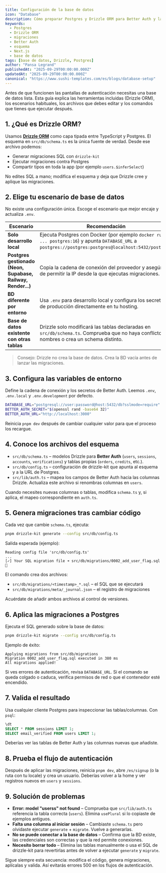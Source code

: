 ```yaml
---
title: Configuración de la base de datos
icon: "Database"
description: Cómo preparar Postgres y Drizzle ORM para Better Auth y las tablas de la app.
keywords:
  - Postgres
  - Drizzle ORM
  - migraciones
  - Better Auth
  - esquema
  - Next.js
  - base de datos
tags: [base de datos, Drizzle, Postgres]
author: "Pansa Legrand"
publishedAt: "2025-09-29T00:00:00.000Z"
updatedAt: "2025-09-29T00:00:00.000Z"
canonical: "https://www.sushi-templates.com/es/blogs/database-setup"
---
```


Antes de que funcionen las pantallas de autenticación necesitas una base de
datos lista. Esta guía explica las herramientas incluidas (Drizzle ORM), los
escenarios habituales, los archivos que debes editar y los comandos que tienes
que ejecutar después.

## 1. ¿Qué es Drizzle ORM?

Usamos **[Drizzle ORM](https://orm.drizzle.team/)** como capa tipada entre
TypeScript y Postgres. El esquema en `src/db/schema.ts` es la única fuente de
verdad. Desde ese archivo podemos:

- Generar migraciones SQL con `drizzle-kit`
- Ejecutar migraciones contra Postgres
- Compartir tipos en toda la app (por ejemplo `users.$inferSelect`)

No edites SQL a mano; modifica el esquema y deja que Drizzle cree y aplique las
migraciones.

## 2. Elige tu escenario de base de datos

No existe una configuración única. Escoge el escenario que mejor encaje y
actualiza `.env`.

| Escenario | Recomendación |
| --- | --- |
| **Solo desarrollo local** | Ejecuta Postgres con Docker (por ejemplo `docker run ... postgres:16`) y apunta `DATABASE_URL` a `postgres://postgres:postgres@localhost:5432/postgres`. |
| **Postgres gestionado (Neon, Supabase, Railway, Render...)** | Copia la cadena de conexión del proveedor y asegúrate de permitir la IP desde la que ejecutas migraciones. |
| **BD diferente por entorno** | Usa `.env` para desarrollo local y configura los secretos de producción directamente en tu hosting. |
| **Base de datos existente con otras tablas** | Drizzle solo modificará las tablas declaradas en `src/db/schema.ts`. Comprueba que no haya conflictos de nombres o crea un schema distinto. |

> Consejo: Drizzle no crea la base de datos. Crea la BD vacía antes de lanzar
> las migraciones.

## 3. Configura las variables de entorno

Define la cadena de conexión y los secretos de Better Auth. Leemos `.env`,
`.env.local` y `.env.development` por defecto.

```bash  title=".env"
DATABASE_URL="postgresql://user:password@host:5432/db?sslmode=require"
BETTER_AUTH_SECRET="$(openssl rand -base64 32)"
BETTER_AUTH_URL="http://localhost:3000"
```

Reinicia `pnpm dev` después de cambiar cualquier valor para que el proceso los
recargue.

## 4. Conoce los archivos del esquema

- `src/db/schema.ts` – modelos Drizzle para **Better Auth** (`users`, `sessions`,
  `accounts`, `verifications`) y tablas propias (`orders`, `credits`, etc.).
- `src/db/config.ts` – configuración de drizzle-kit que apunta al esquema y a la
  URL de Postgres.
- `src/lib/auth.ts` – mapea los campos de Better Auth hacia las columnas Drizzle.
  Actualiza este archivo si renombras columnas en `users`.

Cuando necesites nuevas columnas o tablas, modifica `schema.ts` y, si aplica, el
mapeo correspondiente en `auth.ts`.

## 5. Genera migraciones tras cambiar código

Cada vez que cambie `schema.ts`, ejecuta:

```bash
pnpm drizzle-kit generate --config src/db/config.ts
```

Salida esperada (ejemplo):

```
Reading config file 'src/db/config.ts'
...
[✓] Your SQL migration file ➜ src/db/migrations/0002_add_user_flag.sql 🚀
```

El comando crea dos archivos:

- `src/db/migrations/<timestamp>_*.sql` – el SQL que se ejecutará
- `src/db/migrations/meta/_journal.json` – el registro de migraciones

Acuérdate de añadir ambos archivos al control de versiones.

## 6. Aplica las migraciones a Postgres

Ejecuta el SQL generado sobre la base de datos:

```bash
pnpm drizzle-kit migrate --config src/db/config.ts
```

Ejemplo de éxito:

```
Applying migrations from src/db/migrations
Migration 0002_add_user_flag.sql executed in 380 ms
All migrations applied!
```

Si ves errores de autenticación, revisa `DATABASE_URL`. Si el comando se queda
colgado o caduca, verifica permisos de red o que el contenedor esté encendido.

## 7. Valida el resultado

Usa cualquier cliente Postgres para inspeccionar las tablas/columnas. Con `psql`:

```sql
\dt
SELECT * FROM sessions LIMIT 1;
SELECT email_verified FROM users LIMIT 1;
```

Deberías ver las tablas de Better Auth y las columnas nuevas que añadiste.

## 8. Prueba el flujo de autenticación

Después de aplicar las migraciones, reinicia `pnpm dev`, abre `/es/signup` (o la
ruta con tu locale) y crea un usuario. Deberías volver a la home y ver registros
nuevos en `users` y `sessions`.

## 9. Solución de problemas

- **Error: model "userss" not found** – Comprueba que `src/lib/auth.ts`
  referencia la tabla correcta (`users`). Elimina `usePlural` si lo copiaste de
  ejemplos antiguos.
- **Falta una columna al iniciar sesión** – Cambiaste `schema.ts` pero olvidaste
  ejecutar `generate` + `migrate`. Vuelve a generarlas.
- **No se puede conectar a la base de datos** – Confirma que la BD existe, las
  credenciales son correctas y que la red permite conexiones.
- **Necesito borrar todo** – Elimina las tablas manualmente o usa el SQL de
  drizzle-kit para revertirlas antes de volver a ejecutar `generate` y
  `migrate`.

Sigue siempre esta secuencia: modifica el código, genera migraciones, aplícalas y
valida. Así evitarás errores 500 en los flujos de autenticación.
